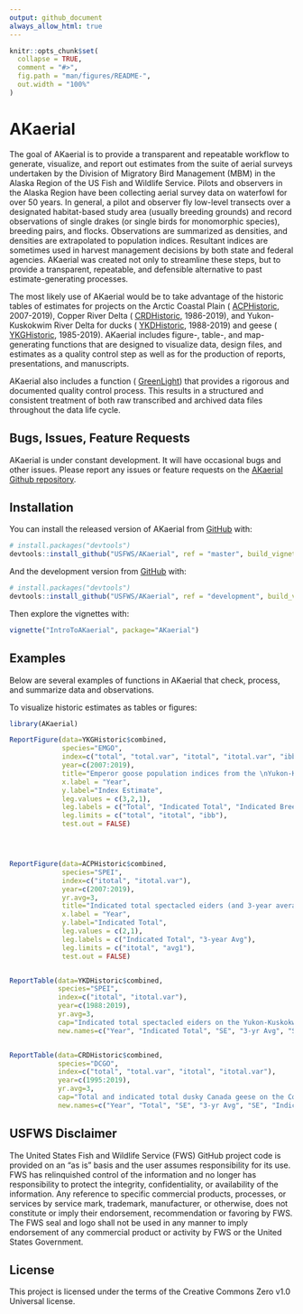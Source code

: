 ```yaml
---
output: github_document
always_allow_html: true
---
```


<!-- README.md is generated from README.Rmd. Please edit that file -->

```r
knitr::opts_chunk$set(
  collapse = TRUE,
  comment = "#>",
  fig.path = "man/figures/README-",
  out.width = "100%"
)
```

# AKaerial

<!-- badges: start -->
<!-- badges: end -->

The goal of AKaerial is to provide a transparent and repeatable workflow to generate, visualize, and report out estimates from the suite of aerial surveys undertaken by the Division of Migratory Bird Management (MBM) in the Alaska Region of the US Fish and Wildlife Service.  Pilots and observers in the Alaska Region have been collecting aerial survey data on waterfowl for over 50 years.  In general, a pilot and observer fly low-level transects over a designated habitat-based study area (usually breeding grounds) and record observations of single drakes (or single birds for monomorphic species), breeding pairs, and flocks. Observations are summarized as densities, and densities are extrapolated to population indices.  Resultant indices are sometimes used in harvest management decisions by both state and federal agencies.  AKaerial was created not only to streamline these steps, but to provide a transparent, repeatable, and defensible alternative to past estimate-generating processes.  

The most likely use of AKaerial would be to take advantage of the historic tables of estimates for projects on the Arctic Coastal Plain ( [ACPHistoric](../help/ACPHistoric), 2007-2019), Copper River Delta ( [CRDHistoric](../help/CRDHistoric), 1986-2019), and Yukon-Kuskokwim River Delta for ducks ( [YKDHistoric](../help/YKDHistoric), 1988-2019) and geese ( [YKGHistoric](../help/YKGHistoric), 1985-2019).  AKaerial includes figure-, table-, and map-generating functions that are designed to visualize data, design files, and estimates as a quality control step as well as for the production of reports, presentations, and manuscripts.

AKaerial also includes a function ( [GreenLight](../help/GreenLight)) that provides a rigorous and documented quality control process.  This results in a structured and consistent treatment of both raw transcribed and archived data files throughout the data life cycle.   

## Bugs, Issues, Feature Requests

AKaerial is under constant development. It will have occasional bugs and other issues.  Please report any issues or feature requests on the [AKaerial Github repository](https://github.com/USFWS/AKaerial/issues). 

## Installation

You can install the released version of AKaerial from [GitHub](https://github.com/) with:

``` r
# install.packages("devtools")
devtools::install_github("USFWS/AKaerial", ref = "master", build_vignettes = TRUE)
```

And the development version from [GitHub](https://github.com/) with:

``` r
# install.packages("devtools")
devtools::install_github("USFWS/AKaerial", ref = "development", build_vignettes = TRUE)
```
Then explore the vignettes with:

```r
vignette("IntroToAKaerial", package="AKaerial")
```

## Examples

Below are several examples of functions in AKaerial that check, process, and summarize data and observations.


To visualize historic estimates as tables or figures:

```r
library(AKaerial)

ReportFigure(data=YKGHistoric$combined, 
             species="EMGO", 
             index=c("total", "total.var", "itotal", "itotal.var", "ibb", "ibb.var"),
             year=c(2007:2019), 
             title="Emperor goose population indices from the \nYukon-Kuskokwim Delta, 2007-2019", 
             x.label = "Year", 
             y.label="Index Estimate", 
             leg.values = c(3,2,1), 
             leg.labels = c("Total", "Indicated Total", "Indicated Breeding"), 
             leg.limits = c("total", "itotal", "ibb"),
             test.out = FALSE)




ReportFigure(data=ACPHistoric$combined, 
             species="SPEI", 
             index=c("itotal", "itotal.var"),
             year=c(2007:2019),
             yr.avg=3,
             title="Indicated total spectacled eiders (and 3-year average) on the \nArctic Coastal Plain, 2007-2019", 
             x.label = "Year", 
             y.label="Indicated Total", 
             leg.values = c(2,1), 
             leg.labels = c("Indicated Total", "3-year Avg"), 
             leg.limits = c("itotal", "avg1"),
             test.out = FALSE)


ReportTable(data=YKDHistoric$combined, 
            species="SPEI", 
            index=c("itotal", "itotal.var"),
            year=c(1988:2019), 
            yr.avg=3, 
            cap="Indicated total spectacled eiders on the Yukon-Kuskokwim Delta, 1988-2019.", 
            new.names=c("Year", "Indicated Total", "SE", "3-yr Avg", "SE"))


ReportTable(data=CRDHistoric$combined, 
            species="DCGO", 
            index=c("total", "total.var", "itotal", "itotal.var"),
            year=c(1995:2019), 
            yr.avg=3, 
            cap="Total and indicated total dusky Canada geese on the Copper River Delta, 1995-2019.", 
            new.names=c("Year", "Total", "SE", "3-yr Avg", "SE", "Indicated Total", "SE", "3-yr Avg", "SE"))

```

## USFWS Disclaimer

The United States Fish and Wildlife Service (FWS) GitHub project code is
provided on an “as is” basis and the user assumes responsibility for its
use. FWS has relinquished control of the information and no longer has
responsibility to protect the integrity, confidentiality, or
availability of the information. Any reference to specific commercial
products, processes, or services by service mark, trademark,
manufacturer, or otherwise, does not constitute or imply their
endorsement, recommendation or favoring by FWS. The FWS seal and logo
shall not be used in any manner to imply endorsement of any commercial
product or activity by FWS or the United States Government.

## License

This project is licensed under the terms of the Creative Commons Zero
v1.0 Universal license.
